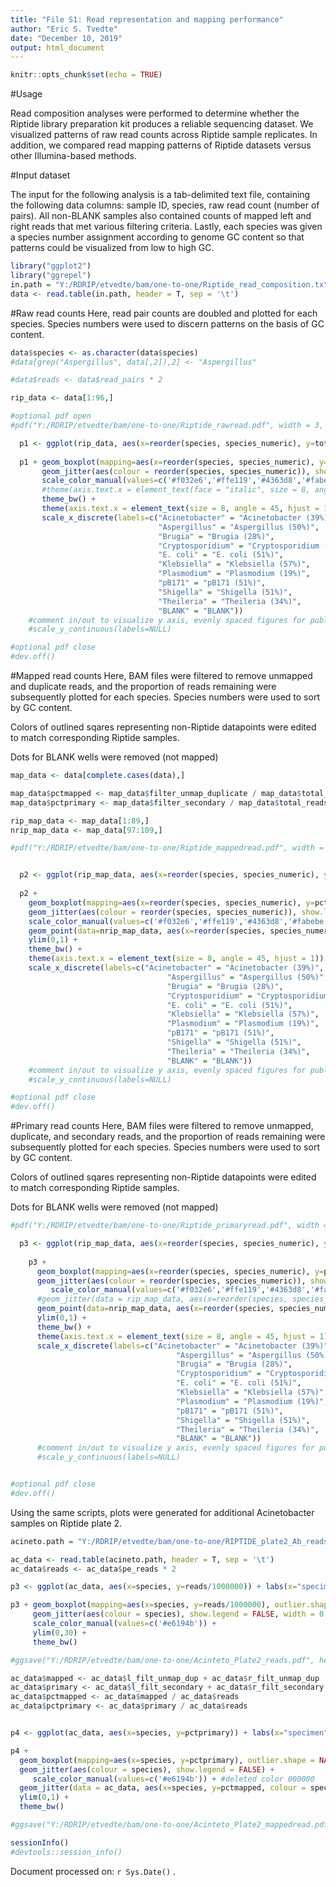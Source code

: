 ---
title: "File S1: Read representation and mapping performance"
author: "Eric S. Tvedte"
date: "December 10, 2019"
output: html_document
---

```{r setup, include=FALSE}
knitr::opts_chunk$set(echo = TRUE)
```
#Usage

Read composition analyses were performed to determine whether the Riptide library preparation kit produces a reliable sequencing dataset. We visualized patterns of raw read counts across Riptide sample replicates. In addition, we compared read mapping patterns of Riptide datasets versus other Illumina-based methods. 

#Input dataset

The input for the following analysis is a tab-delimited text file, containing the following data columns: sample ID, species, raw read count (number of pairs). All non-BLANK samples also contained counts of mapped left and right reads that met various filtering criteria. Lastly, each species was given a species number assignment according to genome GC content so that patterns could be visualized from low to high GC. 

```{r input}
library("ggplot2")
library("ggrepel")
in.path = "Y:/RDRIP/etvedte/bam/one-to-one/Riptide_read_composition.txt"
data <- read.table(in.path, header = T, sep = '\t')

```

#Raw read counts
Here, read pair counts are doubled and plotted for each species. Species numbers were used to discern patterns on the basis of GC content.  

```{r plot raw, fig.height=3, fig.width=3, fig.align="center"}

data$species <- as.character(data$species)
#data[grep("Aspergillus", data[,2]),2] <- "Aspergillus"

#data$reads <- data$read_pairs * 2

rip_data <- data[1:96,]

#optional pdf open
#pdf("Y:/RDRIP/etvedte/bam/one-to-one/Riptide_rawread.pdf", width = 3, height = 3)

  p1 <- ggplot(rip_data, aes(x=reorder(species, species_numeric), y=total_reads/1000000)) +              labs(x="specimen",y="read count (millions)")
  
  p1 + geom_boxplot(mapping=aes(x=reorder(species, species_numeric), y=total_reads/1000000), outlier.shape = NA) +
       geom_jitter(aes(colour = reorder(species, species_numeric)), show.legend = FALSE, width = 0.1, height = 0.1, shape = 16, size = 0.75) +
       scale_color_manual(values=c('#f032e6','#ffe119','#4363d8','#fabebe','#e6194b','#3cb44b','#bcf60c','#f58231','#46f0f0','#911eb4','#000000')) + 
       #theme(axis.text.x = element_text(face = "italic", size = 8, angle = 45)) + 
       theme_bw() + 
       theme(axis.text.x = element_text(size = 8, angle = 45, hjust = 1)) +
       scale_x_discrete(labels=c("Acinetobacter" = "Acinetobacter (39%)", 
                                 "Aspergillus" = "Aspergillus (50%)",
                                 "Brugia" = "Brugia (28%)",
                                 "Cryptosporidium" = "Cryptosporidium (30%)",
                                 "E. coli" = "E. coli (51%)",
                                 "Klebsiella" = "Klebsiella (57%)",
                                 "Plasmodium" = "Plasmodium (19%)",
                                 "pB171" = "pB171 (51%)",
                                 "Shigella" = "Shigella (51%)",
                                 "Theileria" = "Theileria (34%)",
                                 "BLANK" = "BLANK")) 
    #comment in/out to visualize y axis, evenly spaced figures for publication
    #scale_y_continuous(labels=NULL)

#optional pdf close 
#dev.off()

```



#Mapped read counts
Here, BAM files were filtered to remove unmapped and duplicate reads, and the proportion of reads remaining were subsequently plotted for each species. Species numbers were used to sort by GC content.  

Colors of outlined sqares representing non-Riptide datapoints were edited to match corresponding Riptide samples.

Dots for BLANK wells were removed (not mapped)

```{r plot mapped, fig.height=3, fig.width=3, fig.align="center"}

map_data <- data[complete.cases(data),]

map_data$pctmapped <- map_data$filter_unmap_duplicate / map_data$total_reads
map_data$pctprimary <- map_data$filter_secondary / map_data$total_reads

rip_map_data <- map_data[1:89,]
nrip_map_data <- map_data[97:109,]

#pdf("Y:/RDRIP/etvedte/bam/one-to-one/Riptide_mappedread.pdf", width = 3, height = 3)


  p2 <- ggplot(rip_map_data, aes(x=reorder(species, species_numeric), y=pctmapped)) + labs(x="specimen",y="proportion of total reads")
  
  p2 + 
    geom_boxplot(mapping=aes(x=reorder(species, species_numeric), y=pctmapped), outlier.shape = NA) +
    geom_jitter(aes(colour = reorder(species, species_numeric)), show.legend = FALSE, width = 0.1, height = 0.1, shape = 16, size = 0.75) +
    scale_color_manual(values=c('#f032e6','#ffe119','#4363d8','#fabebe','#e6194b','#3cb44b','#bcf60c','#f58231','#46f0f0','#911eb4', '#000000')) + 
    geom_point(data=nrip_map_data, aes(x=reorder(species, species_numeric), y=pctmapped), shape = 22, fill="lightblue", color="black", size = 0.75) + 
    ylim(0,1) +
    theme_bw() + 
    theme(axis.text.x = element_text(size = 8, angle = 45, hjust = 1)) +
    scale_x_discrete(labels=c("Acinetobacter" = "Acinetobacter (39%)", 
                                   "Aspergillus" = "Aspergillus (50%)",
                                   "Brugia" = "Brugia (28%)",
                                   "Cryptosporidium" = "Cryptosporidium (30%)",
                                   "E. coli" = "E. coli (51%)",
                                   "Klebsiella" = "Klebsiella (57%)",
                                   "Plasmodium" = "Plasmodium (19%)",
                                   "pB171" = "pB171 (51%)",
                                   "Shigella" = "Shigella (51%)",
                                   "Theileria" = "Theileria (34%)",
                                   "BLANK" = "BLANK")) 
    #comment in/out to visualize y axis, evenly spaced figures for publication
    #scale_y_continuous(labels=NULL)

#optional pdf close 
#dev.off()

```


#Primary read counts
Here, BAM files were filtered to remove unmapped, duplicate, and secondary reads, and the proportion of reads remaining were subsequently plotted for each species. Species numbers were used to sort by GC content. 

Colors of outlined sqares representing non-Riptide datapoints were edited to match corresponding Riptide samples.

Dots for BLANK wells were removed (not mapped)
```{r plot primary, fig.height=3, fig.width=3, fig.align="center"}


#pdf("Y:/RDRIP/etvedte/bam/one-to-one/Riptide_primaryread.pdf", width = 3, height = 3)

  p3 <- ggplot(rip_map_data, aes(x=reorder(species, species_numeric), y=pctprimary)) + labs(x="specimen",y="proportion of total reads")
    
    p3 + 
      geom_boxplot(mapping=aes(x=reorder(species, species_numeric), y=pctprimary), outlier.shape = NA) +
      geom_jitter(aes(colour = reorder(species, species_numeric)), show.legend = FALSE, width = 0.1, height = 0.1, shape = 16, size = 0.75) +
         scale_color_manual(values=c('#f032e6','#ffe119','#4363d8','#fabebe','#e6194b','#3cb44b','#bcf60c','#f58231','#46f0f0','#911eb4', '#000000')) + #deleted color 000000
      #geom_jitter(data = rip_map_data, aes(x=reorder(species, species_numeric), y=pctmapped, colour = reorder(species, species_numeric)), shape = 1, show.legend = FALSE) + 
      geom_point(data=nrip_map_data, aes(x=reorder(species, species_numeric), y=pctprimary), shape = 22, fill="lightblue", color="black", size = 0.75) + 
      ylim(0,1) +
      theme_bw() + 
      theme(axis.text.x = element_text(size = 8, angle = 45, hjust = 1)) +
      scale_x_discrete(labels=c("Acinetobacter" = "Acinetobacter (39%)", 
                                     "Aspergillus" = "Aspergillus (50%)",
                                     "Brugia" = "Brugia (28%)",
                                     "Cryptosporidium" = "Cryptosporidium (30%)",
                                     "E. coli" = "E. coli (51%)",
                                     "Klebsiella" = "Klebsiella (57%)",
                                     "Plasmodium" = "Plasmodium (19%)",
                                     "pB171" = "pB171 (51%)",
                                     "Shigella" = "Shigella (51%)",
                                     "Theileria" = "Theileria (34%)",
                                     "BLANK" = "BLANK"))  
      #comment in/out to visualize y axis, evenly spaced figures for publication
      #scale_y_continuous(labels=NULL)


#optional pdf close 
#dev.off()


```


Using the same scripts, plots were generated for additional Acinetobacter samples on Riptide plate 2. 


```{r acineto, echo=FALSE, fig.height=3, fig.width=2, fig.align="center"}
acineto.path = "Y:/RDRIP/etvedte/bam/one-to-one/RIPTIDE_plate2_Ab_readstats.txt"

ac_data <- read.table(acineto.path, header = T, sep = '\t')
ac_data$reads <- ac_data$pe_reads * 2

p3 <- ggplot(ac_data, aes(x=species, y=reads/1000000)) + labs(x="specimen",y="read count (millions)")

p3 + geom_boxplot(mapping=aes(x=species, y=reads/1000000), outlier.shape = NA) +
     geom_jitter(aes(colour = species), show.legend = FALSE, width = 0.1, height = 0.1) +
     scale_color_manual(values=c('#e6194b')) + 
     ylim(0,30) +
     theme_bw()

#ggsave("Y:/RDRIP/etvedte/bam/one-to-one/Acinteto_Plate2_reads.pdf", height = 6, width = 2)


```


```{r mapped reads Ab, fig.height=3, fig.width=2, fig.align="center"}


ac_data$mapped <- ac_data$l_filt_unmap_dup + ac_data$r_filt_unmap_dup
ac_data$primary <- ac_data$l_filt_secondary + ac_data$r_filt_secondary
ac_data$pctmapped <- ac_data$mapped / ac_data$reads
ac_data$pctprimary <- ac_data$primary / ac_data$reads


p4 <- ggplot(ac_data, aes(x=species, y=pctprimary)) + labs(x="specimen",y="proportion of total reads")

p4 + 
  geom_boxplot(mapping=aes(x=species, y=pctprimary), outlier.shape = NA) +
  geom_jitter(aes(colour = species), show.legend = FALSE) +
     scale_color_manual(values=c('#e6194b')) + #deleted color 000000
  geom_jitter(data = ac_data, aes(x=species, y=pctmapped, colour = species), shape = 1, show.legend = FALSE) +
  ylim(0,1) +
  theme_bw()

#ggsave("Y:/RDRIP/etvedte/bam/one-to-one/Acinteto_Plate2_mappedread.pdf")

```


```{r session_info, echo = FALSE}
sessionInfo()
#devtools::session_info()
```

Document processed on: `r Sys.Date()` .
